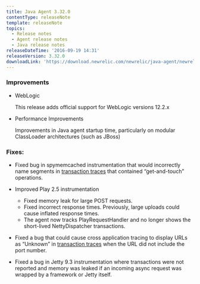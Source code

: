 ```yaml
---
title: Java Agent 3.32.0
contentType: releaseNote
template: releaseNote
topics:
  - Release notes
  - Agent release notes
  - Java release notes
releaseDateTime: '2016-09-19 14:31'
releaseVersion: 3.32.0
downloadLink: 'https://download.newrelic.com/newrelic/java-agent/newrelic-agent/3.32.0/'
---
```


### Improvements

* WebLogic

  This release adds official support for WebLogic versions 12.2.x
* Performance Improvements

  Improvements in Java agent startup time, particularly on modular ClassLoader architectures (such as JBoss)

### Fixes:

* Fixed bug in spymemcached instrumentation that would incorrectly name segments in [transaction traces](https://docs.newrelic.com/docs/apm/transactions/transaction-traces/transaction-trace-details) that contained “get-and-touch” operations.
* Improved Play 2.5 instrumentation

  * Fixed memory leak for large POST requests.
  * Fixed incorrect response times. Previously, large uploads could cause inflated response times.
  * The agent now tracks PlayRequestHandler and no longer shows the short-lived NettyDispatcher transactions.
* Fixed a bug that could cause cross application tracing to display URLs as “Unknown” in [transaction traces](https://docs.newrelic.com/docs/apm/transactions/transaction-traces/transaction-trace-details) when the URL did not include the port number.
* Fixed a bug in Jetty 9.3 instrumentation where transactions were not reported and memory was leaked if an incoming async request was wrapped by a framework or Jetty itself.

